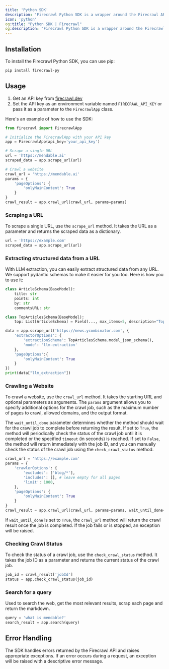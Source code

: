```yaml
---
title: 'Python SDK'
description: 'Firecrawl Python SDK is a wrapper around the Firecrawl API to help you easily turn websites into markdown.'
icon: 'python'
og:title: "Python SDK | Firecrawl"
og:description: "Firecrawl Python SDK is a wrapper around the Firecrawl API to help you easily turn websites into markdown."
---
```


## Installation

To install the Firecrawl Python SDK, you can use pip:

```bash
pip install firecrawl-py
```

## Usage

1. Get an API key from [firecrawl.dev](https://firecrawl.dev)
2. Set the API key as an environment variable named `FIRECRAWL_API_KEY` or pass it as a parameter to the `FirecrawlApp` class.


Here's an example of how to use the SDK:

```python
from firecrawl import FirecrawlApp

# Initialize the FirecrawlApp with your API key
app = FirecrawlApp(api_key='your_api_key')

# Scrape a single URL
url = 'https://mendable.ai'
scraped_data = app.scrape_url(url)

# Crawl a website
crawl_url = 'https://mendable.ai'
params = {
    'pageOptions': {
        'onlyMainContent': True
    }
}
crawl_result = app.crawl_url(crawl_url, params=params)
```

### Scraping a URL

To scrape a single URL, use the `scrape_url` method. It takes the URL as a parameter and returns the scraped data as a dictionary.

```python
url = 'https://example.com'
scraped_data = app.scrape_url(url)
```

### Extracting structured data from a URL

With LLM extraction, you can easily extract structured data from any URL. We support pydantic schemas to make it easier for you too. Here is how you to use it:

```python
class ArticleSchema(BaseModel):
    title: str
    points: int 
    by: str
    commentsURL: str

class TopArticlesSchema(BaseModel):
    top: List[ArticleSchema] = Field(..., max_items=5, description="Top 5 stories")

data = app.scrape_url('https://news.ycombinator.com', {
    'extractorOptions': {
        'extractionSchema': TopArticlesSchema.model_json_schema(),
        'mode': 'llm-extraction'
    },
    'pageOptions':{
        'onlyMainContent': True
    }
})
print(data["llm_extraction"])
```

### Crawling a Website

To crawl a website, use the `crawl_url` method. It takes the starting URL and optional parameters as arguments. The `params` argument allows you to specify additional options for the crawl job, such as the maximum number of pages to crawl, allowed domains, and the output format.

The `wait_until_done` parameter determines whether the method should wait for the crawl job to complete before returning the result. If set to `True`, the method will periodically check the status of the crawl job until it is completed or the specified `timeout` (in seconds) is reached. If set to `False`, the method will return immediately with the job ID, and you can manually check the status of the crawl job using the `check_crawl_status` method.

```python
crawl_url = 'https://example.com'
params = {
    'crawlerOptions': {
        'excludes': ['blog/*'],
        'includes': [], # leave empty for all pages
        'limit': 1000,
    },
    'pageOptions': {
        'onlyMainContent': True
    }
}
crawl_result = app.crawl_url(crawl_url, params=params, wait_until_done=True, timeout=5)
```

If `wait_until_done` is set to `True`, the `crawl_url` method will return the crawl result once the job is completed. If the job fails or is stopped, an exception will be raised.

### Checking Crawl Status

To check the status of a crawl job, use the `check_crawl_status` method. It takes the job ID as a parameter and returns the current status of the crawl job.

```python
job_id = crawl_result['jobId']
status = app.check_crawl_status(job_id)
```

### Search for a query

Used to search the web, get the most relevant results, scrap each page and return the markdown.

```python
query = 'what is mendable?'
search_result = app.search(query)
```

## Error Handling

The SDK handles errors returned by the Firecrawl API and raises appropriate exceptions. If an error occurs during a request, an exception will be raised with a descriptive error message.
